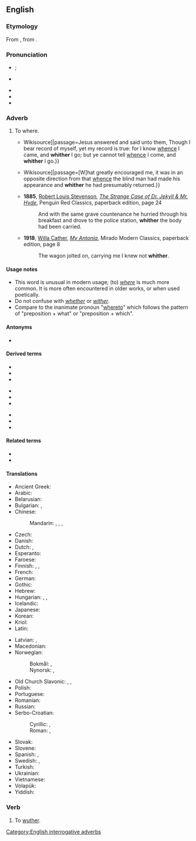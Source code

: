 ==English==

===Etymology===
{{PIE root|en|kʷ}}
From {{etyl|ang|en}} {{m|ang|hwider}}, from {{etyl|gem-pro|en}} {{m|gem-pro|*hwaz|*hwi-}}.

===Pronunciation===
* {{a|GenAm}} {{IPA|/ˈʍɪðɚ/|lang=en}}; {{enPR|hwĭ''th''ʹər}}
* {{a|RP}} {{IPA|/ˈʍɪðə/|lang=en}}
* {{audio|en-us-whither.ogg|Audio (US)|lang=en}}
* {{rhymes|ɪðə(ɹ)|lang=en}}
* {{homophones|lang=en|wither|q1=in accents with the [[wine-whine merger]]}}

===Adverb===
{{en-adv|-}}

# {{lb|en|archaic|formal|poetic|or|literary}} To where.
#* {{quote-book|year=1611|title=King James Bible|section=John 8:14|url=[s:Bible (King James)/John{{!}}Wikisource]|passage=Jesus answered and said unto them, Though I bear record of myself, yet my record is true: for I know [[whence]] I came, and '''whither''' I go; but ye cannot tell [[whence]] I come, and '''whither''' I go.}}
#* {{quote-book|year=1883|author=Robert Louis Stevenson|title=Treasure Island|chapter=The Sea-chest|url=[s:Treasure Island/Chapter 4{{!}}Wikisource]|passage=[W]hat greatly encouraged me, it was in an opposite direction from that [[whence]] the blind man had made his appearance and '''whither''' he had presumably returned.}}
#* '''1885''', [[w:Robert Louis Stevenson|Robert Louis Stevenson]], ''[[w:The Strange Case of Dr. Jekyll & Mr. Hyde|The Strange Case of Dr. Jekyll & Mr. Hyde]]'', Penguin Red Classics, paperback edition, page 24
#*: And with the same grave countenance he hurried through his breakfast and drove to the police station, '''whither''' the body had been carried.
#* '''1918''', [[w:Willa Cather|Willa Cather]], ''[[w:My Antonia|My Antonia]]'', Mirado Modern Classics, paperback edition, page 8
#*: The wagon jolted on, carrying me I knew not '''whither'''.

====Usage notes====
* This word is unusual in modern usage; (to) ''[[where]]'' is much more common. It is more often encountered in older works, or when used poetically.
* Do not confuse with ''[[whether]]'' or ''[[wither]]''.
* Compare to the inanimate pronoun "[[whereto]]" which follows the pattern of "preposition + what" or "preposition + which".

====Antonyms====
* {{l|en|whence}}

====Derived terms====
{{rel-top3|Terms derived from whither}}
* {{l|en|anywhither}}
* {{l|en|elsewhither}}
* {{l|en|everywhither}}
{{rel-mid}}
* {{l|en|nowhither}}
* {{l|en|somewhither}}
* {{l|en|whitherever}}
{{rel-mid}}
* {{l|en|whithersoever}}
* {{l|en|whitherto}}
* {{l|en|whitherward}}
{{rel-bottom}}

====Related terms====
* {{l|en|hither}}
* {{l|en|thither}}

====Translations====
{{trans-top|to which place}}
* Ancient Greek: {{t|grc|ποῖ|sc=polytonic}}
* Arabic: {{t|ar|[[إِلَى]] [[أَيْنَ]]}}
* Belarusian: {{t|be|куды|tr=kudý|sc=Cyrl}}
* Bulgarian: {{t|bg|накъде|tr=nakǎdé}}, {{t|bg|накъдето|tr=nakǎdéto}}
* Chinese:
*: Mandarin: {{t+|cmn|哪兒|sc=Hani}}, {{t+|cmn|哪儿|tr=nǎr|sc=Hani}}, {{t+|cmn|哪裡|sc=Hani}}, {{t+|cmn|哪里|tr=nǎlǐ|sc=Hani}}
* Czech: {{t+|cs|kam}}
* Danish: {{t|da|hvorhen}}
* Dutch: {{t+|nl|waarheen}}, {{t|nl|werwaarts}}
* Esperanto: {{t+|eo|kien}}
* Faroese: {{t|fo|hvagar}}
* Finnish: {{t+|fi|minne}}, {{t+|fi|jonne}}, {{t+|fi|kunne}} {{qualifier|archaic}}
* French: {{t+|fr|où}}
* German: {{t+|de|wohin}}
* Gothic: {{t|got|𐍈𐌰𐌳𐍂𐌴}}
* Hebrew: {{t|he|לְאָן|tr=leán}}
* Hungarian: {{t+|hu|hová}}, {{t+|hu|hova}}, {{t+|hu|merrefelé}}
* Icelandic: {{t+|is|hvert}}
* Japanese: {{t+|ja|どこ|tr=doko-e|alt=どこへ|sc=Jpan}}
* Korean: {{t+|ko|어디}}
* Kriol: {{t|rop|wijei}}
* Latin: {{t+|la|quō}}
{{trans-mid}}
* Latvian: {{t|lv|kur}}, {{t|lv|kurp}}
* Macedonian: {{t|mk|каде|tr=káde}}
* Norwegian:
*: Bokmål: {{t+|nb|hvor}}, {{t|nb|hvor hen}}
*: Nynorsk: {{t|nn|kor}}, {{t|nn|kvar}}
* Old Church Slavonic: {{m|cu|камѡ}}, {{q|interrogative}}, {{t+|cu|ꙗмѡ}} {{q|relative}}
* Polish: {{t+|pl|dokąd}}
* Portuguese: {{t+|pt|aonde}}
* Romanian: {{t+|ro|încotro}}
* Russian: {{t+|ru|куда́}}
* Serbo-Croatian:
*: Cyrillic: {{t|sh|куда}}, {{t|sh|камо}}
*: Roman: {{t+|sh|kuda}}, {{t+|sh|kamo}}
* Slovak: {{t|sk|kam}}
* Slovene: {{t+|sl|kam}}
* Spanish: {{t+|es|adónde}} {{q|interrogative}}, {{t+|es|adonde}} {{q|relative}}
* Swedish: {{t+|sv|vart}}, {{t+|sv|varthän}}
* Turkish: {{t+|tr|nereye}}
* Ukrainian: {{t|uk|куди|tr=kudý|sc=Cyrl}}
* Vietnamese: {{t+|vi|đâu}}
* Volapük: {{t+|vo|kipladio}}
* Yiddish: {{t|yi|וווּהין}}
{{trans-bottom}}

===Verb===
{{en-verb}}

# {{lb|en|intransitive|obsolete|dialectal}} To [[wuther]].

[[Category:English interrogative adverbs]]